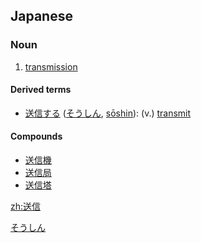 {{also|送信する}}
==Japanese==
{{ja-kanjitab|送|信}}

===Noun===
{{ja-noun|k|hira=そうしん|rom=sōshin}}

# [[transmission]]

====Derived terms====
* [[送信する]] ([[そうしん]], [[sōshin]]): (v.) [[transmit]]

====Compounds====
* [[送信機]]
* [[送信局]]
* [[送信塔]]

[[Category:ja:Technology|そうしん]]

[[zh:送信]]